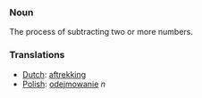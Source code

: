 ===Noun===
The process of subtracting two or more numbers.
===Translations===
*[[Dutch]]: [[aftrekking]]
*[[Polish]]: [[odejmowanie]] ''n''